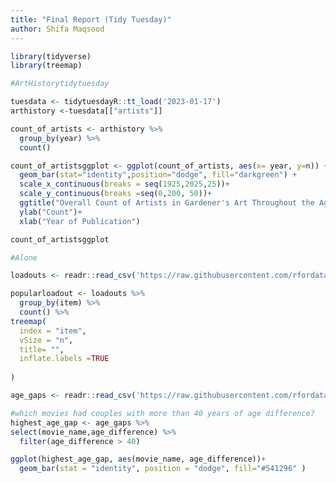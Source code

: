 ```yaml
---
title: "Final Report (Tidy Tuesday)"
author: Shifa Maqsood
---
```


```r
library(tidyverse)
library(treemap)

#ArtHistorytidytuesday

tuesdata <- tidytuesdayR::tt_load('2023-01-17')
arthistory <-tuesdata[["artists"]]

count_of_artists <- arthistory %>%
  group_by(year) %>%
  count()

count_of_artistsggplot <- ggplot(count_of_artists, aes(x= year, y=n)) +
  geom_bar(stat="identity",position="dodge", fill="darkgreen") +
  scale_x_continuous(breaks = seq(1925,2025,25))+
  scale_y_continuous(breaks =seq(0,200, 50))+
  ggtitle("Overall Count of Artists in Gardener's Art Throughout the Ages")+
  ylab("Count")+
  xlab("Year of Publication")

count_of_artistsggplot 
```

```r
#Alone 

loadouts <- readr::read_csv('https://raw.githubusercontent.com/rfordatascience/tidytuesday/master/data/2023/2023-01-24/loadouts.csv')

popularloadout <- loadouts %>%
  group_by(item) %>%
  count() %>%
treemap(
  index = "item",
  vSize = "n",
  title= "",
  inflate.labels =TRUE
  
)
```

```r
age_gaps <- readr::read_csv('https://raw.githubusercontent.com/rfordatascience/tidytuesday/master/data/2023/2023-02-14/age_gaps.csv', show_col_types = FALSE)

#which movies had couples with more than 40 years of age difference? 
highest_age_gap <- age_gaps %>%
select(movie_name,age_difference) %>%
  filter(age_difference > 40)

ggplot(highest_age_gap, aes(movie_name, age_difference))+
  geom_bar(stat = "identity", position = "dodge", fill="#541296" )

  
```
